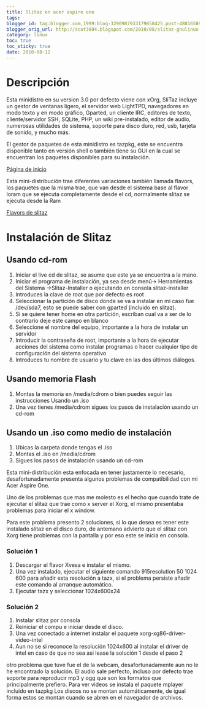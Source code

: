 ```yaml
---
title: Slitaz en acer aspire one
tags:
blogger_id: tag:blogger.com,1999:blog-3290987933179858425.post-4881658907635129104
blogger_orig_url: http://scot3004.blogspot.com/2010/08/slitaz-gnulinux-acer-aspire-one.html
category: linux
toc: true
toc_sticky: true
date: 2010-08-12
---
```


# Descripción

Esta minidistro en su version 3.0 por defecto viene con xOrg,
SliTaz incluye un gestor de ventanas ligero, el servidor web LightTPD,
navegadores en modo texto y en modo gráfico, Gparted, un cliente IRC,
editores de texto, cliente/servidor SSH, SQLite, PHP, un wiki pre-instalado,
editor de audio, numerosas utilidades de sistema, soporte para disco duro,
red, usb, tarjeta de sonido, y mucho más.

El gestor de paquetes de esta minidistro es tazpkg,
este se encuentra disponible tanto en versión shell o
 también tiene su GUI en la cual se encuentran los paquetes disponibles para su instalación.

[Página de inicio](http://slitaz.org/es/)

Esta mini-distribución trae diferentes variaciones también llamada flavors,
 los paquetes que la misma trae, que van desde el sistema base
 al flavor loram que se ejecuta completamente desde el cd, normalmente slitaz se ejecuta desde la Ram

[Flavors de slitaz](http://www.slitaz.org/en/get/flavors.php)

# Instalación de Slitaz

## Usando cd-rom

1.  Iniciar el live cd de slitaz, se asume que este ya se encuentra a la mano.
2.  Iniciar el programa de instalación, ya sea desde menú-> Herramientas del Sistema ->Slitaz-Installer o ejecutando en consola slitaz-installer
3.  Introduces la clave de root que por defecto es root
4.  Seleccionar la partición de disco donde se va a instalar en mi caso fue /dev/sda7, esto se puede saber con gparted (incluido en slitaz).
5.  Si se quiere tener home en otra partición, escriban cual va a ser de lo contrario deje este campo en blanco
6.  Seleccione el nombre del equipo, importante a la hora de instalar un servidor
7.  Introducir la contraseña de root, importante a la hora de ejecutar acciones del sistema como instalar programas o hacer cualquier tipo de configuración del sistema operativo
8.  Introduces tu nombre de usuario y tu clave en las dos últimos diálogos.

## Usando memoria Flash

1.  Montas la memoria en /media/cdrom o bien puedes seguir las instrucciones Usando un .iso
2.  Una vez tienes /media/cdrom sigues los pasos de instalación usando un cd-rom

## Usando un .iso como medio de instalación

1.  Ubicas la carpeta donde tengas el .iso
2.  Montas el .iso en /media/cdrom
3.  Sigues los pasos de instalación usando un cd-rom

Esta mini-distribución esta enfocada en tener justamente lo necesario, desafortunadamente presenta algunos problemas de compatibilidad con mi Acer Aspire One.

Uno de los problemas que mas me molesto es el hecho que cuando trate de ejecutar el slitaz que trae como x server el Xorg, el mismo presentaba problemas para iniciar el x window.

Para este problema presento 2 soluciones, si lo que desea es tener este instalado slitaz en el disco duro, de antemano advierto que el slitaz con Xorg tiene problemas con la pantalla y por eso este se inicia en consola.

### Solución 1

1.  Descargar el flavor Xvesa e instalar el mismo.
2.  Una vez instalado, ejecutar el siguiente comando 915resolution 50 1024 600 para añadir esta resolución a tazx, si el problema persiste añadir este comando al arranque automático.
3.  Ejecutar tazx y seleccionar 1024x600x24

### Solución 2

1.  Instalar slitaz por consola
2.  Reiniciar el compu e iniciar desde el disco.
3.  Una vez conectado a internet instalar el paquete xorg-xg86-driver-video-intel
4.  Aun no se si reconoce la resolución 1024x600 al instalar el driver de intel en caso de que no sea asi lease la solución 1 desde el paso 2

otro problema que tuve fue el de la webcam, desafortunadamente aun no le he encontrado la solución.
El audio sale perfecto, incluso por defecto trae soporte para reproducir mp3 y ogg que son los formatos que principalmente prefiero.
Para ver videos se instala el paquete mplayer incluido en tazpkg
Los discos no se montan automáticamente, de igual forma estos se montan cuando se abren en el navegador de archivos.
